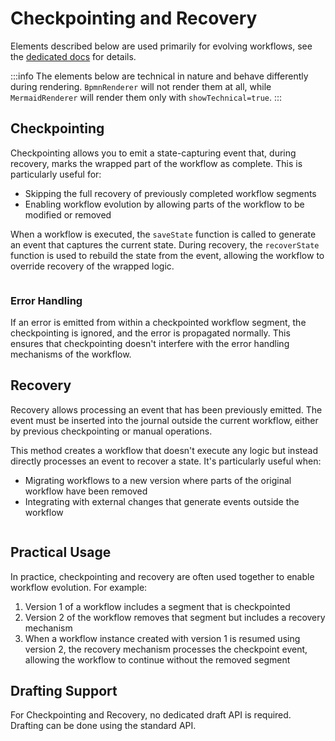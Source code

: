 
# Checkpointing and Recovery

Elements described below are used primarily for evolving workflows, see the [dedicated docs](/docs/other/evolving-workflows/) for details.

:::info
The elements below are technical in nature and behave differently during rendering.
`BpmnRenderer` will not render them at all, while `MermaidRenderer` will render them only with `showTechnical=true`.
:::

## Checkpointing

Checkpointing allows you to emit a state-capturing event that, during recovery, marks the wrapped part of the workflow as complete. This is particularly useful for:

- Skipping the full recovery of previously completed workflow segments
- Enabling workflow evolution by allowing parts of the workflow to be modified or removed

When a workflow is executed, the `saveState` function is called to generate an event that captures the current state.
During recovery, the `recoverState` function is used to rebuild the state from the event,
allowing the workflow to override recovery of the wrapped logic.

```scala file=./main/scala/workflows4s/example/docs/CheckpointExample.scala start=start_checkpoint end=end_checkpoint
```

<OperationOutputs name="checkpoint" showBpmn={false}/>

### Error Handling

If an error is emitted from within a checkpointed workflow segment, the checkpointing is ignored, and the error is propagated normally. This ensures that checkpointing doesn't interfere with the error handling mechanisms of the workflow.

## Recovery

Recovery allows processing an event that has been previously emitted. The event must be inserted into the journal outside the current workflow, either by previous checkpointing or manual operations.

This method creates a workflow that doesn't execute any logic but instead directly processes an event to recover a state. It's particularly useful when:

- Migrating workflows to a new version where parts of the original workflow have been removed
- Integrating with external changes that generate events outside the workflow

```scala file=./main/scala/workflows4s/example/docs/CheckpointExample.scala start=start_recovery end=end_recovery
```

<OperationOutputs name="recovery" showBpmn={false}/>

## Practical Usage

In practice, checkpointing and recovery are often used together to enable workflow evolution. For example:

1. Version 1 of a workflow includes a segment that is checkpointed
2. Version 2 of the workflow removes that segment but includes a recovery mechanism
3. When a workflow instance created with version 1 is resumed using version 2, the recovery mechanism processes the checkpoint event, allowing the workflow to continue without the removed segment

## Drafting Support

For Checkpointing and Recovery, no dedicated draft API is required. Drafting can be done using the standard API.